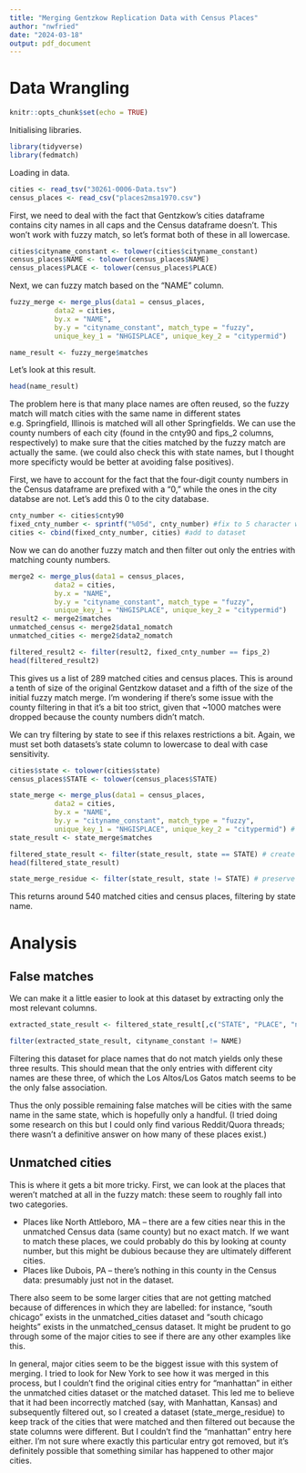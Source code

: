 ```yaml
---
title: "Merging Gentzkow Replication Data with Census Places"
author: "nwfried"
date: "2024-03-18"
output: pdf_document
---
```

# Data Wrangling
```r
knitr::opts_chunk$set(echo = TRUE)
```
Initialising libraries.
```r
library(tidyverse)
library(fedmatch)
```
Loading in data.
```r
cities <- read_tsv("30261-0006-Data.tsv")
census_places <- read_csv("places2msa1970.csv")
```

First, we need to deal with the fact that Gentzkow's cities dataframe contains city names in all caps and the Census dataframe doesn't. This won't work with fuzzy match, so let's format both of these in all lowercase.
```r
cities$cityname_constant <- tolower(cities$cityname_constant)
census_places$NAME <- tolower(census_places$NAME)
census_places$PLACE <- tolower(census_places$PLACE)
```
Next, we can fuzzy match based on the "NAME" column. 
```r
fuzzy_merge <- merge_plus(data1 = census_places,
           data2 = cities,
           by.x = "NAME",
           by.y = "cityname_constant", match_type = "fuzzy",
           unique_key_1 = "NHGISPLACE", unique_key_2 = "citypermid")

name_result <- fuzzy_merge$matches
```
Let's look at this result.
```r
head(name_result)
```
The problem here is that many place names are often reused, so the fuzzy match will match cities with the same name in different states e.g. Springfield, Illinois is matched will all other Springfields. We can use the county numbers of each city (found in the cnty90 and fips_2 columns, respectively) to make sure that the cities matched by the fuzzy match are actually the same. (we could also check this with state names, but I thought more specificty would be better at avoiding false positives).

First, we have to account for the fact that the four-digit county numbers in the Census dataframe are prefixed with a "0," while the ones in the city databse are not. Let's add this 0 to the city database.
```r
cnty_number <- cities$cnty90
fixed_cnty_number <- sprintf("%05d", cnty_number) #fix to 5 character width
cities <- cbind(fixed_cnty_number, cities) #add to dataset
```
Now we can do another fuzzy match and then filter out only the entries with matching county numbers.
```r
merge2 <- merge_plus(data1 = census_places,
           data2 = cities,
           by.x = "NAME",
           by.y = "cityname_constant", match_type = "fuzzy",
           unique_key_1 = "NHGISPLACE", unique_key_2 = "citypermid")
result2 <- merge2$matches
unmatched_census <- merge2$data1_nomatch
unmatched_cities <- merge2$data2_nomatch
```

```r
filtered_result2 <- filter(result2, fixed_cnty_number == fips_2)
head(filtered_result2)
```
This gives us a list of 289 matched cities and census places. This is around a tenth of size of the original Gentzkow dataset and a fifth of the size of the initial fuzzy match merge. I'm wondering if there's some issue with the county filtering in that it's a bit too strict, given that ~1000 matches were dropped because the county numbers didn't match.

We can try filtering by state to see if this relaxes restrictions a bit. Again, we must set both datasets's state column to lowercase to deal with case sensitivity.
```r
cities$state <- tolower(cities$state)
census_places$STATE <- tolower(census_places$STATE)

state_merge <- merge_plus(data1 = census_places,
           data2 = cities,
           by.x = "NAME",
           by.y = "cityname_constant", match_type = "fuzzy",
           unique_key_1 = "NHGISPLACE", unique_key_2 = "citypermid") # merge again with changes to datasets
state_result <- state_merge$matches

filtered_state_result <- filter(state_result, state == STATE) # create dataset with matching states
head(filtered_state_result)

state_merge_residue <- filter(state_result, state != STATE) # preserve data without matching states for later analysis
```
This returns around 540 matched cities and census places, filtering by state name.

# Analysis

## False matches
We can make it a little easier to look at this dataset by extracting only the most relevant columns.
```r
extracted_state_result <- filtered_state_result[,c("STATE", "PLACE", "namemsa", "NAME", "cityname_constant", "state")]
```

```r
filter(extracted_state_result, cityname_constant != NAME)
```
Filtering this dataset for place names that do not match yields only these three results. This should mean that the only entries with different city names are these three, of which the Los Altos/Los Gatos match seems to be the only false association.

Thus the only possible remaining false matches will be cities with the same name in the same state, which is hopefully only a handful. (I tried doing some research on this but I could only find various Reddit/Quora threads; there wasn't a definitive answer on how many of these places exist.)

## Unmatched cities
This is where it gets a bit more tricky.
First, we can look at the places that weren't matched at all in the fuzzy match: these seem to roughly fall into two categories. 

* Places like North Attleboro, MA -- there are a few cities near this in the unmatched Census data (same county) but no exact match. If we want to match these places, we could probably do this by looking at county number, but this might be dubious because they are ultimately different cities.
* Places like Dubois, PA -- there's nothing in this county in the Census data: presumably just not in the dataset.

There also seem to be some larger cities that are not getting matched because of differences in which they are labelled: for instance, "south chicago" exists in the unmatched_cities dataset and "south chicago heights" exists in the unmatched_census dataset. It might be prudent to go through some of the major cities to see if there are any other examples like this.

In general, major cities seem to be the biggest issue with this system of merging. I tried to look for New York to see how it was merged in this process, but I couldn't find the original cities entry for "manhattan" in either the unmatched cities dataset or the matched dataset. This led me to believe that it had been incorrectly matched (say, with Manhattan, Kansas) and subsequently filtered out, so I created a dataset (state_merge_residue) to keep track of the cities that were matched and then filtered out because the state columns were different. But I couldn't find the "manhattan" entry here either. I'm not sure where exactly this particular entry got removed, but it's definitely possible that something similar has happened to other major cities.